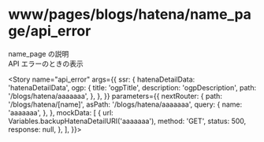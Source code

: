 
<Meta
  title="www/pages/blogs/hatena/name_page/api_error"
  component={BlogsHatenaNamePage}
  decorators={[withMock]}
/>

# www/pages/blogs/hatena/name_page/api_error

name_page の説明  
API エラーのときの表示

<Story
  name="api_error"
  args={{
    ssr: {
      hatenaDetailData: 'hatenaDetailData',
      ogp: {
        title: 'ogpTitle',
        description: 'ogpDescription',
        path: '/blogs/hatena/aaaaaaa',
      },
    },
  }}
  parameters={{
    nextRouter: {
      path: '/blogs/hatena/[name]',
      asPath: '/blogs/hatena/aaaaaaa',
      query: {
        name: 'aaaaaaa',
      },
    },
    mockData: [
      {
        url: Variables.backupHatenaDetailURI('aaaaaaa'),
        method: 'GET',
        status: 500,
        response: null,
      },
    ],
  }}></Story>

<Source>
  <BlogsHatenaNamePage />
</Source>

<Props story="api_error" />
